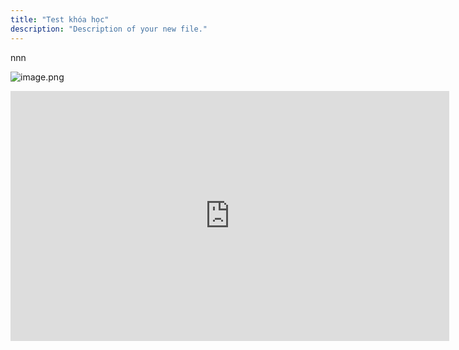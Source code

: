 ```yaml
---
title: "Test khóa học"
description: "Description of your new file."
---
```


nnn

![image.png](/images/danglam-doiti.png)

<Frame caption="Tự động hóa phổ quát (Universal Object)">
  <iframe width="702" height="400" src="https://www.youtube.com/embed/videoseries?si=St-pdaMxlRxXbkII&list=PL9XzV0xpQue53hlkkxDAvtoJYBUQZalOG" title="YouTube video player" frameborder="0" allow="accelerometer; autoplay; clipboard-write; encrypted-media; gyroscope; picture-in-picture; web-share" referrerpolicy="strict-origin-when-cross-origin" allowfullscreen="true" />
</Frame>

test

<AccordionGroup>
  <Accordion title="Logic hệ thống" icon="cubes" iconType="duotone">
    ![cover-he-thong-luklak.png](/images/cover-he-thong-luklak.png)
  </Accordion>
  <Accordion title="Bài toán của sếp" icon="puzzle" iconType="duotone">
    ![GJ Thumbnail 2.png](/images/GJThumbnail2.png)
  </Accordion>
  <Accordion title="Thiết kế giải pháp" icon="map" iconType="duotone">
    ![GJ Thumbnail 3.png](/images/GJThumbnail3.png)
  </Accordion>
  <Accordion title="Vận hành thực tế" icon="people-roof" iconType="duotone">
    ![GJ Thumbnail 4.png](/images/GJThumbnail4.png)
  </Accordion>
  <Accordion title="Nâng tầm quản lí" icon="chart-mixed-up-circle-dollar" iconType="duotone">
    ![GJ Thumbnail 5 (1).png](/images/GJThumbnail5\(1\).png)
  </Accordion>
</AccordionGroup>


<CardGroup cols={2}>
  <Card title="Logic hệ thống" icon="sparkles" img="/images/cover-he-thong-luklak.png">
    
  </Card>
  <Card title="Bài toán của sếp" icon="sparkles" img="/images/GJThumbnail2.png">
    
  </Card>
  <Card title="Thiết kế giải pháp" icon="sparkles" img="/images/GJThumbnail3.png">
    
  </Card>
  <Card title="Vận hành thực tế" icon="sparkles" img="/images/GJThumbnail4.png">
    
  </Card>
  <Card title="Nâng tầm quản lý" icon="sparkles" img="/images/GJThumbnail5(1).png" cta="Bắt đầu học">
    
  </Card>
</CardGroup>